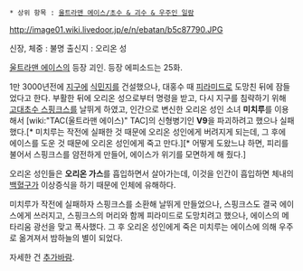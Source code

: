  * 상위 항목 : [[울트라맨 에이스/초수 & 괴수 & 우주인 일람]]

http://image01.wiki.livedoor.jp/e/n/ebatan/b5c87790.JPG

신장, 체중 : 불명
출신지 : 오리온 성

[[울트라맨 에이스]]의 등장 괴인. 등장 에피소드는 25화.

1만 3000년전에 [[지구]]에 [[식민지]]를 건설했으나, 대홍수 때 [[피라미드]]로 도망친 뒤에 잠들었다고 한다. 부활한 뒤에 오리온 성으로부터 명령을 받고, 다시 지구를 침략하기 위해 [[고대초수 스핑크스]]를 날뛰게 하였고, 인간으로 변신한 오리온 성인 소녀 '''미치루'''를 이용해서 [wiki:"TAC(울트라맨 에이스)" TAC]의 신형병기인 '''V9'''을 파괴하려고 했으나 실패했다.[* 미치루는 작전에 실패한 것 때문에 오리온 성인에게 버려지게 되는데, 그 후에 에이스를 도운 것 때문에 오리온 성인에게 죽고 만다.][* 어떻게 도왔느냐 하면, 피리를 불어서 스핑크스를 얌전하게 만들어, 에이스가 위기를 모면하게 해 줬다.]

오리온 성인들은 '''오리온 가스'''를 흡입하면서 살아가는데, 이것을 인간이 흡입하면 체내의 [[백혈구]]가 이상증식을 하기 때문에 인체에 유해하다.

미치루가 작전에 실패하자 스핑크스를 소환해 날뛰게 만들었으나, 스핑크스도 결국 에이스에게 쓰러지고, 스핑크스의 머리와 함께 피라미드로 도망치려고 했으나, 에이스의 메타리움 광선을 맞고 폭사했다. 그 후 오리온 성인에게 죽은 미치루는 에이스에 의해 우주로 옮겨져서 밤하늘의 별이 되었다.

자세한 건 [[추가바람]].
